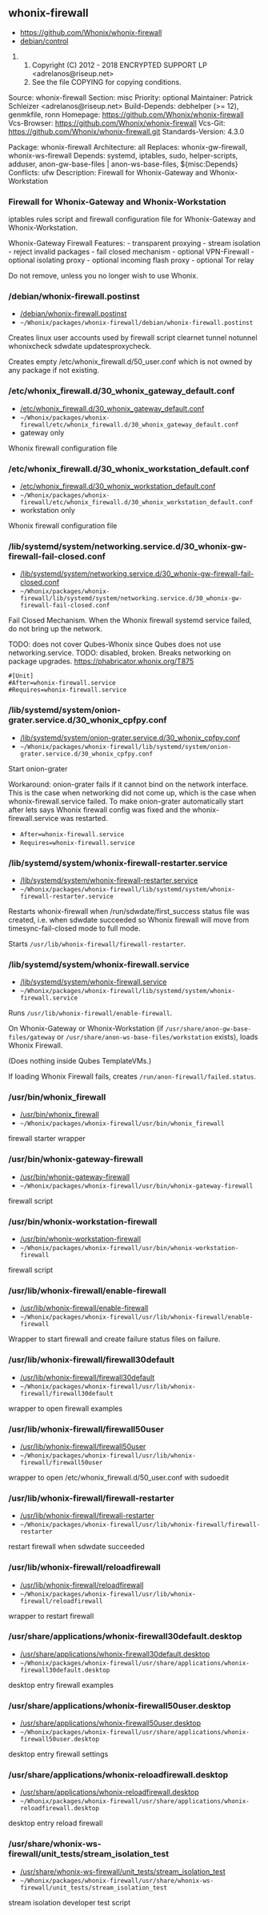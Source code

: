 == whonix-firewall ==

* https://github.com/Whonix/whonix-firewall
* [https://github.com/Whonix/whonix-firewall/blob/master/debian/control debian/control]
## Copyright (C) 2012 - 2018 ENCRYPTED SUPPORT LP <adrelanos@riseup.net>
## See the file COPYING for copying conditions.

Source: whonix-firewall
Section: misc
Priority: optional
Maintainer: Patrick Schleizer <adrelanos@riseup.net>
Build-Depends: debhelper (>= 12), genmkfile, ronn
Homepage: https://github.com/Whonix/whonix-firewall
Vcs-Browser: https://github.com/Whonix/whonix-firewall
Vcs-Git: https://github.com/Whonix/whonix-firewall.git
Standards-Version: 4.3.0

Package: whonix-firewall
Architecture: all
Replaces: whonix-gw-firewall, whonix-ws-firewall
Depends: systemd, iptables, sudo, helper-scripts, adduser,
anon-gw-base-files | anon-ws-base-files, ${misc:Depends}
Conflicts: ufw
Description: Firewall for Whonix-Gateway and Whonix-Workstation
===  Firewall for Whonix-Gateway and Whonix-Workstation ===

iptables rules script and firewall configuration file for Whonix-Gateway and
Whonix-Workstation.

Whonix-Gateway Firewall Features:
- transparent proxying
- stream isolation
- reject invalid packages
- fail closed mechanism
- optional VPN-Firewall
- optional isolating proxy
- optional incoming flash proxy
- optional Tor relay

Do not remove, unless you no longer wish to use Whonix.
=== /debian/whonix-firewall.postinst ===

* [https://github.com/Whonix/whonix-firewall/blob/master/debian/whonix-firewall.postinst /debian/whonix-firewall.postinst]
* <code>~/Whonix/packages/whonix-firewall/debian/whonix-firewall.postinst</code>

Creates linux user accounts used by firewall script
clearnet tunnel notunnel whonixcheck sdwdate updatesproxycheck.

Creates empty /etc/whonix_firewall.d/50_user.conf which is not owned
by any package if not existing.
=== /etc/whonix_firewall.d/30_whonix_gateway_default.conf ===

* [https://github.com/Whonix/whonix-firewall/blob/master/etc/whonix_firewall.d/30_whonix_gateway_default.conf /etc/whonix_firewall.d/30_whonix_gateway_default.conf]
* <code>~/Whonix/packages/whonix-firewall/etc/whonix_firewall.d/30_whonix_gateway_default.conf</code>
* gateway only

Whonix firewall configuration file
=== /etc/whonix_firewall.d/30_whonix_workstation_default.conf ===

* [https://github.com/Whonix/whonix-firewall/blob/master/etc/whonix_firewall.d/30_whonix_workstation_default.conf /etc/whonix_firewall.d/30_whonix_workstation_default.conf]
* <code>~/Whonix/packages/whonix-firewall/etc/whonix_firewall.d/30_whonix_workstation_default.conf</code>
* workstation only

Whonix firewall configuration file
=== /lib/systemd/system/networking.service.d/30_whonix-gw-firewall-fail-closed.conf ===

* [https://github.com/Whonix/whonix-firewall/blob/master/lib/systemd/system/networking.service.d/30_whonix-gw-firewall-fail-closed.conf /lib/systemd/system/networking.service.d/30_whonix-gw-firewall-fail-closed.conf]
* <code>~/Whonix/packages/whonix-firewall/lib/systemd/system/networking.service.d/30_whonix-gw-firewall-fail-closed.conf</code>

Fail Closed Mechanism.
When the Whonix firewall systemd service failed, do not bring up the
network.

TODO: does not cover Qubes-Whonix since Qubes does not use networking.service.
TODO: disabled, broken. Breaks networking on package upgrades.
https://phabricator.whonix.org/T875

<code>#[Unit]</code><br />
<code>#After=whonix-firewall.service</code><br />
<code>#Requires=whonix-firewall.service</code><br />

=== /lib/systemd/system/onion-grater.service.d/30_whonix_cpfpy.conf ===

* [https://github.com/Whonix/whonix-firewall/blob/master/lib/systemd/system/onion-grater.service.d/30_whonix_cpfpy.conf /lib/systemd/system/onion-grater.service.d/30_whonix_cpfpy.conf]
* <code>~/Whonix/packages/whonix-firewall/lib/systemd/system/onion-grater.service.d/30_whonix_cpfpy.conf</code>

Start onion-grater

Workaround:
onion-grater fails if it cannot bind on the network interface.
This is the case when networking did not come up, which is the case when
whonix-firewall.service failed. To make onion-grater
automatically start after lets says Whonix firewall config was fixed and the
whonix-firewall.service was restarted.
* <code>After=whonix-firewall.service</code>
* <code>Requires=whonix-firewall.service</code>

=== /lib/systemd/system/whonix-firewall-restarter.service ===

* [https://github.com/Whonix/whonix-firewall/blob/master/lib/systemd/system/whonix-firewall-restarter.service /lib/systemd/system/whonix-firewall-restarter.service]
* <code>~/Whonix/packages/whonix-firewall/lib/systemd/system/whonix-firewall-restarter.service</code>

Restarts whonix-firewall when /run/sdwdate/first_success status file was
created, i.e. when sdwdate succeeded so Whonix firewall will move from
timesync-fail-closed mode to full mode.

Starts <code>/usr/lib/whonix-firewall/firewall-restarter</code>.
=== /lib/systemd/system/whonix-firewall.service ===

* [https://github.com/Whonix/whonix-firewall/blob/master/lib/systemd/system/whonix-firewall.service /lib/systemd/system/whonix-firewall.service]
* <code>~/Whonix/packages/whonix-firewall/lib/systemd/system/whonix-firewall.service</code>

Runs <code>/usr/lib/whonix-firewall/enable-firewall</code>.

On Whonix-Gateway or Whonix-Workstation (if
<code>/usr/share/anon-gw-base-files/gateway</code> or
<code>/usr/share/anon-ws-base-files/workstation</code> exists),
loads Whonix Firewall.

(Does nothing inside Qubes TemplateVMs.)

If loading Whonix Firewall fails, creates
<code>/run/anon-firewall/failed.status</code>.
=== /usr/bin/whonix_firewall ===

* [https://github.com/Whonix/whonix-firewall/blob/master/usr/bin/whonix_firewall /usr/bin/whonix_firewall]
* <code>~/Whonix/packages/whonix-firewall/usr/bin/whonix_firewall</code>

firewall starter wrapper
=== /usr/bin/whonix-gateway-firewall ===

* [https://github.com/Whonix/whonix-firewall/blob/master/usr/bin/whonix-gateway-firewall /usr/bin/whonix-gateway-firewall]
* <code>~/Whonix/packages/whonix-firewall/usr/bin/whonix-gateway-firewall</code>

firewall script
=== /usr/bin/whonix-workstation-firewall ===

* [https://github.com/Whonix/whonix-firewall/blob/master/usr/bin/whonix-workstation-firewall /usr/bin/whonix-workstation-firewall]
* <code>~/Whonix/packages/whonix-firewall/usr/bin/whonix-workstation-firewall</code>

firewall script
=== /usr/lib/whonix-firewall/enable-firewall ===

* [https://github.com/Whonix/whonix-firewall/blob/master/usr/lib/whonix-firewall/enable-firewall /usr/lib/whonix-firewall/enable-firewall]
* <code>~/Whonix/packages/whonix-firewall/usr/lib/whonix-firewall/enable-firewall</code>

Wrapper to start firewall and create failure status files on failure.
=== /usr/lib/whonix-firewall/firewall30default ===

* [https://github.com/Whonix/whonix-firewall/blob/master/usr/lib/whonix-firewall/firewall30default /usr/lib/whonix-firewall/firewall30default]
* <code>~/Whonix/packages/whonix-firewall/usr/lib/whonix-firewall/firewall30default</code>

wrapper to open firewall examples
=== /usr/lib/whonix-firewall/firewall50user ===

* [https://github.com/Whonix/whonix-firewall/blob/master/usr/lib/whonix-firewall/firewall50user /usr/lib/whonix-firewall/firewall50user]
* <code>~/Whonix/packages/whonix-firewall/usr/lib/whonix-firewall/firewall50user</code>

wrapper to open /etc/whonix_firewall.d/50_user.conf with sudoedit
=== /usr/lib/whonix-firewall/firewall-restarter ===

* [https://github.com/Whonix/whonix-firewall/blob/master/usr/lib/whonix-firewall/firewall-restarter /usr/lib/whonix-firewall/firewall-restarter]
* <code>~/Whonix/packages/whonix-firewall/usr/lib/whonix-firewall/firewall-restarter</code>

restart firewall when sdwdate succeeded
=== /usr/lib/whonix-firewall/reloadfirewall ===

* [https://github.com/Whonix/whonix-firewall/blob/master/usr/lib/whonix-firewall/reloadfirewall /usr/lib/whonix-firewall/reloadfirewall]
* <code>~/Whonix/packages/whonix-firewall/usr/lib/whonix-firewall/reloadfirewall</code>

wrapper to restart firewall
=== /usr/share/applications/whonix-firewall30default.desktop ===

* [https://github.com/Whonix/whonix-firewall/blob/master/usr/share/applications/whonix-firewall30default.desktop /usr/share/applications/whonix-firewall30default.desktop]
* <code>~/Whonix/packages/whonix-firewall/usr/share/applications/whonix-firewall30default.desktop</code>

desktop entry
firewall examples
=== /usr/share/applications/whonix-firewall50user.desktop ===

* [https://github.com/Whonix/whonix-firewall/blob/master/usr/share/applications/whonix-firewall50user.desktop /usr/share/applications/whonix-firewall50user.desktop]
* <code>~/Whonix/packages/whonix-firewall/usr/share/applications/whonix-firewall50user.desktop</code>

desktop entry
firewall settings
=== /usr/share/applications/whonix-reloadfirewall.desktop ===

* [https://github.com/Whonix/whonix-firewall/blob/master/usr/share/applications/whonix-reloadfirewall.desktop /usr/share/applications/whonix-reloadfirewall.desktop]
* <code>~/Whonix/packages/whonix-firewall/usr/share/applications/whonix-reloadfirewall.desktop</code>

desktop entry
reload firewall
=== /usr/share/whonix-ws-firewall/unit_tests/stream_isolation_test ===

* [https://github.com/Whonix/whonix-firewall/blob/master/usr/share/whonix-ws-firewall/unit_tests/stream_isolation_test /usr/share/whonix-ws-firewall/unit_tests/stream_isolation_test]
* <code>~/Whonix/packages/whonix-firewall/usr/share/whonix-ws-firewall/unit_tests/stream_isolation_test</code>

stream isolation developer test script
